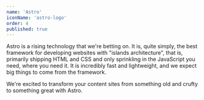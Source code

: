 ```yaml
---
name: 'Astro'
iconName: 'astro-logo'
order: 4
published: true
---
```


Astro is a rising technology that we're betting on. It is, quite simply, the best framework for developing websites with "islands architecture", that is, primarily shipping HTML and CSS and only sprinkling in the JavaScript you need, where you need it. It is incredibly fast and lightweight, and we expect big things to come from the framework.

We're excited to transform your content sites from something old and crufty to something great with Astro.
